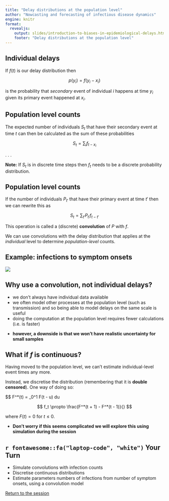 ```yaml
---
title: "Delay distributions at the population level"
author: "Nowcasting and forecasting of infectious disease dynamics"
engine: knitr
format:
  revealjs:
    output: slides/introduction-to-biases-in-epidemiological-delays.html
    footer: "Delay distributions at the population level"
---
```


## Individual delays

If $f(t)$ is our delay distribution then

$$
p(y_i) = f(y_i - x_i)
$$

is the probability that *secondary* event of individual $i$ happens at time $y_i$ given its primary event happened at $x_i$.

## Population level counts

The expected number of individuals $S_t$ that have their secondary event at time $t$ can then be calculated as the sum of these probabilities

$$
S_t = \sum_i f_{t - x_i}
$$

. . .

**Note:** If $S_t$ is in discrete time steps then $f_t$ needs to be a discrete probability distribution.

## Population level counts

If the number of individuals $P_{t'}$ that have their primary event at time $t'$ then we can rewrite this as

$$
S_t = \sum_{t'} P_{t'} f_{t - t'}
$$

This operation is called a (discrete) **convolution** of $P$ with $f$.

We can use convolutions with the delay distribution that applies at the *individual* level to determine *population-level* counts.

## Example: infections to symptom onsets

![](figures/infections_onset_sketch.png)

## Why use a convolution, not individual delays?

- we don't always have individual data available
- we often model other processes at the population level (such as transmission) and so being able to model delays on the same scale is useful
- doing the computation at the population level requires fewer calculations (i.e. is faster)

::: {.fragment .fade-in}
- **however, a downside is that we won't have realistic uncertainty for small samples**
:::

## What if $f$ is continuous?

Having moved to the population level, we can't estimate individual-level event times any more.

Instead, we discretise the distribution (remembering that it is **double censored**). One way of doing so:

$$
F^*(t) = \int_0^1 F(t - u) du

$$
f_t \propto \frac{F^*(t + 1) - F^*(t - 1)}{}
$$

where $F(t) = 0$ for $t \leq 0$.

::: {.fragment .fade-in}
- **Don't worry if this seems complicated we will explore this using simulation during the session**
:::

## `r fontawesome::fa("laptop-code", "white")` Your Turn {background-color="#447099" transition="fade-in"}

- Simulate convolutions with infection counts
- Discretise continuous distributions
- Estimate parameters numbers of infections from number of symptom onsets, using a convolution model

[Return to the session](../biases-in-delay-distributions)
